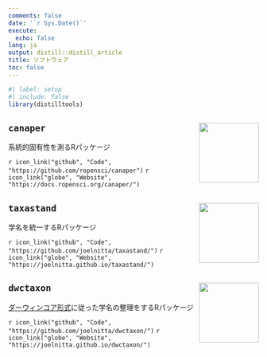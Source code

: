 ```yaml
---
comments: false
date: '`r Sys.Date()`'
execute:
  echo: false
lang: ja
output: distill::distill_article
title: ソフトウェア
toc: false
---
```


```r
#| label: setup
#| include: false
library(distilltools)
```

## `canaper` <img src="https://github.com/ropensci/canaper/blob/main/man/figures/logo.png?raw=true" align="right" alt="" width="120" />

系統的固有性を測るRパッケージ

`r icon_link("github", "Code", "https://github.com/ropensci/canaper")` `r icon_link("globe", "Website", "https://docs.ropensci.org/canaper/")`

## `taxastand` <img src="https://github.com/joelnitta/taxastand/blob/main/man/figures/logo.png?raw=true" align="right" alt="" width="120" />

学名を統一するRパッケージ

`r icon_link("github", "Code", "https://github.com/joelnitta/taxastand/")`
`r icon_link("globe", "Website", "https://joelnitta.github.io/taxastand/")`

## `dwctaxon` <img src="https://github.com/joelnitta/dwctaxon/blob/main/man/figures/logo.png?raw=true" align="right" alt="" width="120" />

[ダーウィンコア形式](https://www.gbif.org/ja/darwin-core)に従った学名の整理をするRパッケージ

`r icon_link("github", "Code", "https://github.com/joelnitta/dwctaxon/")` `r icon_link("globe", "Website", "https://joelnitta.github.io/dwctaxon/")`
